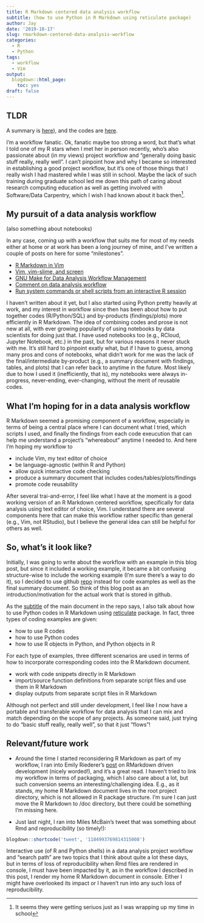 ```yaml
---
title: R Markdown centered data analysis workflow
subtitle: (how to use Python in R Markdown using reticulate package)
author: Jay
date: '2019-10-17'
slug: rmarkdown-centered-data-analysis-workflow
categories:
  - R
  - Python
tags:
  - workflow
  - Vim
output:
  blogdown::html_page:
    toc: yes
draft: false
---
```


## TLDR
A summary is [here](http://htmlpreview.github.com/?https://github.com/joongsup/workflow/blob/master/workflow.html)), and the codes are [here](https://github.com/joongsup/workflow/).

I'm a workflow fanatic. Ok, fanatic maybe too strong a word, but that's what I told one of my R stars when I met her in person recently, who's also passionate about (in my views) project workflow and "generally doing basic stuff really, really well". I can't pinpoint how and why I became so interested in establishing a good project workflow, but it's one of those things that I really wish I had mastered while I was still in school. Maybe the lack of such training during graduate school led me down this path of caring about research computing education as well as getting involved with Software/Data Carpentry, which I wish I had known about it back then^[It seems they were getting seriuos just as I was wrapping up my time in school].

## My pursuit of a data analysis workflow
(also something about notebooks)

In any case, coming up with a workflow that suits me for most of my needs either at home or at work has been a long journey of mine, and I've written a couple of posts on here for some "milestones". 

- [R Markdown in Vim](https://joongsup.rbind.io/post/2019/04/05/r-markdown-revisited/)
- [Vim, vim-slime, and screen](https://joongsup.rbind.io/post/2018/10/06/vim-and-slime/)
- [GNU Make for Data Analysis Workflow Management](https://joongsup.rbind.io/post/2018/08/26/gnu-make-for-workflow-manager/)
- [Comment on data analysis workflow](https://joongsup.rbind.io/post/2018/07/22/comments-on-data-analysis-workflow/)
- [Run system commands or shell scripts from an interactive R session](https://joongsup.rbind.io/post/2018/02/05/run-system-commands-or-shell-sripts-from-an-interactive-r-session/)

I haven't written about it yet, but I also started using Python pretty heavily at work, and my interest in workflow since then has been about how to put together codes (R/Python/SQL) and by-products (findings/plots) more efficiently in R Markdown. The idea of combining codes and prose is not new at all, with ever growing popularity of using notebooks by data scientists for doing just that. I have used notebooks too (e.g., RCloud, Jupyter Notebook, etc.) in the past, but for various reasons it never stuck with me. It's still hard to pinpoint exatly what, but if I have to guess, among many pros and cons of notebooks, what didn't work for me was the lack of the final/intermediate by-product (e.g., a summary document with findings, tables, and plots) that I can refer back to anytime in the future. Most likely due to how I used it (inefficiently, that is), my notebooks were always in-progress, never-ending, ever-changing, without the merit of reusable codes. 

## What I'm hoping for in a data analysis workflow

R Markdown seemed a promising component of a workflow, especially in terms of being a central place where I can document what I tried, which scripts I used, and finally the findings from each code exeucution that can help me understand a project's "whereabout" anytime I needed to. And here I'm hoping my workflow to

- include Vim, my text editor of choice
- be language-agnostic (within R and Python)
- allow quick interactive code checking
- produce a summary document that includes codes/tables/plots/findings
- promote code reusability

After several trai-and-error, I feel like what I have at the moment is a good working version of an R Markdown centered workflow, specifically for data analysis using text editor of choice, Vim. I understand there are several components here that can make this workflow rather specific than general (e.g., Vim, not RStudio), but I believe the general idea can still be helpful for others as well. 

## So, what's it look like?

Initially, I was going to write about the workflow with an example in this blog post, but since it included a working example, it became a bit confusing structure-wise to include the working example (I'm sure there's a way to do it), so I decided to use github [repo](https://github.com/joongsup/workflow) instead for code examples as well as the final summary document. So think of this blog post as an introduction/motivation for the actual work that is stored in github. 

As the [subtitle](http://htmlpreview.github.io/?https://github.com/joongsup/workflow/blob/master/workflow.html) of the main document in the repo says, I also talk about how to use Python codes in R Markdown using [reticulate](https://rstudio.github.io/reticulate/) package. In fact, three types of coding examples are given:

- how to use R codes
- how to use Python codes 
- how to use R objects in Python, and Python objects in R

For each type of examples, three different scenarios are used in terms of how to incorporate corresponding codes into the R Markdown document. 

- work with code snippets directly in R Markdown
- import/source function definitions from separate script files and use them in R Markdown
- display outputs from separate script files in R Markdown

Although not perfect and still under development, I feel like I now have a portable and transferable workflow for data analysis that I can mix and match depending on the scope of any projects. As someone said, just trying to do "basic stuff really, really well", so that it just "flows"!

## Relevant/future work

- Around the time I started reconsidering R Markdown as part of my workflow, I ran into Emily Riederer's [post](https://emilyriederer.netlify.com/post/rmarkdown-driven-development/) on RMarkdown driven development (nicely worded!), and it's a great read. I haven't tried to link my workflow in terms of packaging, which I also care about a lot, but such conversion seems an interesting/challenging idea. E.g., as it stands, my home R Markdown document lives in the root project directory, which is not allowed in R package structure. I'm sure I can just move the R Markdown to /doc directory, but there could be something I'm missing here. 

- Just last night, I ran into Miles McBain's tweet that was something about Rmd and reproducibility (so timely!):
```r
blogdown::shortcode('tweet', '1184993769814315008')
```

Interactive use (of R and Python shells) in a data analysis project workflow and "search path" are two topics that I think about quite a lot these days, but in terms of loss of reproducibility when Rmd files are rendered in console, I must have been impacted by it, as in the workflow I described in this post, I render my home R Markdown document in console. Either I might have overlooked its impact or I haven't run into any such loss of reproducibility. 

